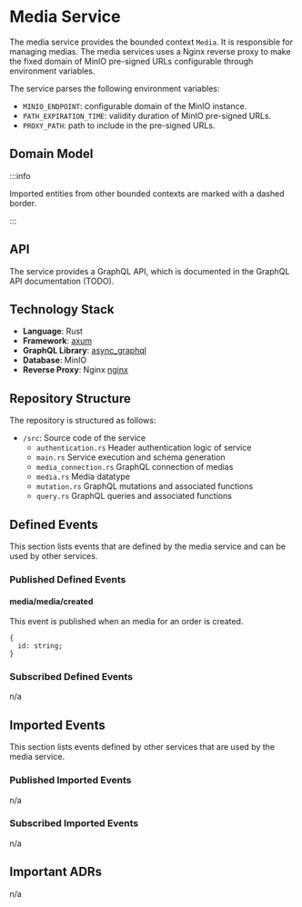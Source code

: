 
# Media Service

The media service provides the bounded context `Media`.
It is responsible for managing medias.
The media services uses a Nginx reverse proxy to make the fixed domain of MinIO pre-signed URLs configurable through environment variables.

The service parses the following environment variables:

- `MINIO_ENDPOINT`: configurable domain of the MinIO instance.
- `PATH_EXPIRATION_TIME`: validity duration of MinIO pre-signed URLs.
- `PROXY_PATH`: path to include in the pre-signed URLs.

## Domain Model

<CustomImage path="/renderedDiagrams/mediaDomainModel" width="735" height="250" />

:::info

Imported entities from other bounded contexts are marked with a dashed border.

:::

## API

The service provides a GraphQL API, which is documented in the GraphQL API documentation (TODO).

## Technology Stack

- **Language**: Rust
- **Framework**: [axum](https://docs.rs/axum/latest/axum/)
- **GraphQL Library**: [async_graphql](https://docs.rs/async-graphql/latest/async_graphql/)
- **Database**: MinIO
- **Reverse Proxy**: Nginx [nginx](https://nginx.org/en/)

## Repository Structure

The repository is structured as follows:

<div className="repository-structure">

- `/src`: Source code of the service
  - `authentication.rs` Header authentication logic of service
  - `main.rs` Service execution and schema generation
  - `media_connection.rs` GraphQL connection of medias
  - `media.rs` Media datatype
  - `mutation.rs` GraphQL mutations and associated functions
  - `query.rs` GraphQL queries and associated functions

</div>

## Defined Events

This section lists events that are defined by the media service and can be used by other services.

### Published Defined Events

#### media/media/created

This event is published when an media for an order is created.

```tsx
{
  id: string;
}
```

### Subscribed Defined Events

n/a

## Imported Events

This section lists events defined by other services that are used by the media service.

### Published Imported Events

n/a

### Subscribed Imported Events

n/a

## Important ADRs

n/a
